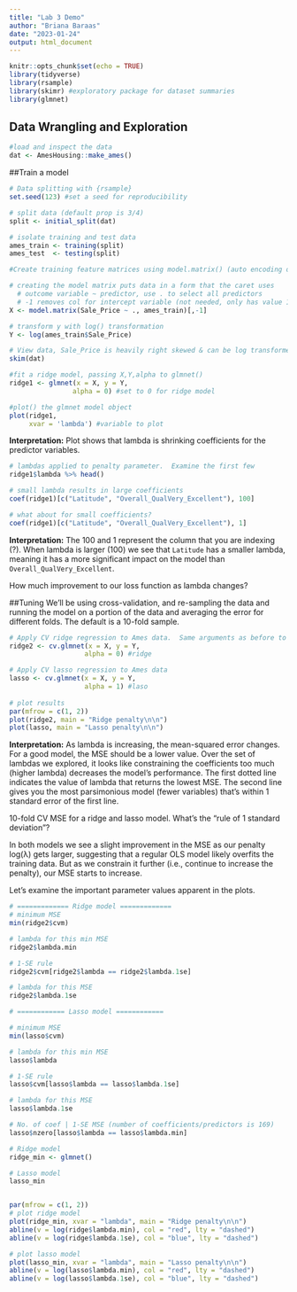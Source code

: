 ```yaml
---
title: "Lab 3 Demo"
author: "Briana Baraas"
date: "2023-01-24"
output: html_document
---
```


```r
knitr::opts_chunk$set(echo = TRUE)
library(tidyverse)
library(rsample)
library(skimr) #exploratory package for dataset summaries
library(glmnet)
```

## Data Wrangling and Exploration

```r
#load and inspect the data
dat <- AmesHousing::make_ames()

```

##Train a model

```r
# Data splitting with {rsample} 
set.seed(123) #set a seed for reproducibility

# split data (default prop is 3/4)
split <- initial_split(dat)

# isolate training and test data
ames_train <- training(split)
ames_test  <- testing(split)

```

```r
#Create training feature matrices using model.matrix() (auto encoding of categorical variables)

# creating the model matrix puts data in a form that the caret uses
  # outcome variable ~ predictor, use . to select all predictors 
  # -1 removes col for intercept variable (not needed, only has value 1)
X <- model.matrix(Sale_Price ~ ., ames_train)[,-1]  

# transform y with log() transformation
Y <- log(ames_train$Sale_Price)

# View data, Sale_Price is heavily right skewed & can be log transformed
skim(dat)
```

```r
#fit a ridge model, passing X,Y,alpha to glmnet()
ridge1 <- glmnet(x = X, y = Y,
                alpha = 0) #set to 0 for ridge model

#plot() the glmnet model object
plot(ridge1, 
     xvar = 'lambda') #variable to plot
```

**Interpretation:** Plot shows that lambda is shrinking coefficients for the predictor variables.

```r
# lambdas applied to penalty parameter.  Examine the first few
ridge1$lambda %>% head()

# small lambda results in large coefficients
coef(ridge1)[c("Latitude", "Overall_QualVery_Excellent"), 100]

# what about for small coefficients?
coef(ridge1)[c("Latitude", "Overall_QualVery_Excellent"), 1]

```

**Interpretation:** The 100 and 1 represent the column that you are indexing (?). When lambda is larger (100) we see that `Latitude` has a smaller lambda, meaning it has a more significant impact on the model than `Overall_QualVery_Excellent`.

How much improvement to our loss function as lambda changes?

##Tuning
We'll be using cross-validation, and re-sampling the data and running the model on a portion of the data and averaging the error for different folds. The default is a 10-fold sample. 
```r
# Apply CV ridge regression to Ames data.  Same arguments as before to glmnet()
ridge2 <- cv.glmnet(x = X, y = Y,
                   alpha = 0) #ridge

# Apply CV lasso regression to Ames data
lasso <- cv.glmnet(x = X, y = Y,
                   alpha = 1) #laso
  
# plot results
par(mfrow = c(1, 2))
plot(ridge2, main = "Ridge penalty\n\n")
plot(lasso, main = "Lasso penalty\n\n")
```
**Interpretation:** As lambda is increasing, the mean-squared error changes. For a good model, the MSE should be a lower value. Over the set of lambdas we explored, it looks like constraining the coefficients too much (higher lambda) decreases the model's performance. The first dotted line indicates the value of lambda that returns the lowest MSE. The second line gives you the most parsimonious model (fewer variables) that's within 1 standard error of the first line. 

10-fold CV MSE for a ridge and lasso model. What's the "rule of 1 standard deviation"?

In both models we see a slight improvement in the MSE as our penalty log(λ) gets larger, suggesting that a regular OLS model likely overfits the training data. But as we constrain it further (i.e., continue to increase the penalty), our MSE starts to increase.

Let's examine the important parameter values apparent in the plots.

```r
# ============= Ridge model =============
# minimum MSE
min(ridge2$cvm)

# lambda for this min MSE
ridge2$lambda.min

# 1-SE rule
ridge2$cvm[ridge2$lambda == ridge2$lambda.1se]

# lambda for this MSE
ridge2$lambda.1se

# ============ Lasso model ============

# minimum MSE
min(lasso$cvm)

# lambda for this min MSE
lasso$lambda

# 1-SE rule
lasso$cvm[lasso$lambda == lasso$lambda.1se]

# lambda for this MSE
lasso$lambda.1se

# No. of coef | 1-SE MSE (number of coefficients/predictors is 169)
lasso$nzero[lasso$lambda == lasso$lambda.min]
```

```r
# Ridge model
ridge_min <- glmnet()

# Lasso model
lasso_min


par(mfrow = c(1, 2))
# plot ridge model
plot(ridge_min, xvar = "lambda", main = "Ridge penalty\n\n")
abline(v = log(ridge$lambda.min), col = "red", lty = "dashed")
abline(v = log(ridge$lambda.1se), col = "blue", lty = "dashed")

# plot lasso model
plot(lasso_min, xvar = "lambda", main = "Lasso penalty\n\n")
abline(v = log(lasso$lambda.min), col = "red", lty = "dashed")
abline(v = log(lasso$lambda.1se), col = "blue", lty = "dashed")
```
